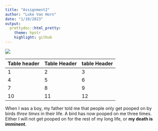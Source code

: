```yaml
---
title: "Assignment2"
author: "Luke Van Horn"
date: "1/10/2023"
output:
  prettydoc::html_pretty:
    theme: hpstr
    highlight: github
---
```


![](/Users/luke/Desktop/soupspoon.png)
 
Table header | Table Header | table Header
-|--|--------------
1|2|3
4            |5             |6
7            |8             |9
10           |11            |12

When I was a boy, my father told me that people only get pooped on by birds *three times* in their life. A bird has now pooped on me three times. Either I will not get pooped on for the rest of my long life, or **my death is imminent**. 

